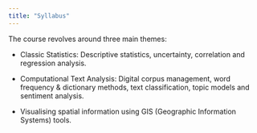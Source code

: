 ```yaml
---
title: "Syllabus"
---
```


The course revolves around three main themes:

- Classic Statistics: Descriptive statistics, uncertainty, correlation and regression analysis.

- Computational Text Analysis: Digital corpus management, word frequency & dictionary methods, text classification, topic models and sentiment analysis.

- Visualising spatial information using GIS (Geographic Information Systems) tools. 

